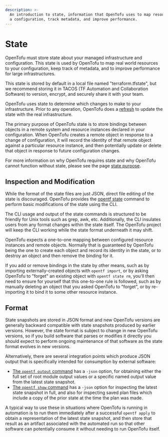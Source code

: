 ```yaml
---
description: >-
  An introduction to state, information that OpenTofu uses to map resources to
  a configuration, track metadata, and improve performance.
---
```


# State

OpenTofu must store state about your managed infrastructure and
configuration. This state is used by OpenTofu to map real world
resources to your configuration, keep track of metadata, and to improve
performance for large infrastructures.

This state is stored by default in a local file named "terraform.tfstate",
but we recommend storing it in TACOS (TF Automation and Collaboration Software)
to version, encrypt, and securely share it with your team.

OpenTofu uses state to determine which changes to make to your
infrastructure. Prior to any operation, OpenTofu does a
[refresh](/docs/cli/commands/refresh) to update the state with the
real infrastructure.

The primary purpose of OpenTofu state is to store bindings between objects in
a remote system and resource instances declared in your configuration.
When OpenTofu creates a remote object in response to a change of configuration,
it will record the identity of that remote object against a particular
resource instance, and then potentially update or delete that object in
response to future configuration changes.

For more information on why OpenTofu requires state and why OpenTofu cannot
function without state, please see the page [state purpose](/docs/language/state/purpose).

## Inspection and Modification

While the format of the state files are just JSON, direct file editing
of the state is discouraged. OpenTofu provides the
[opentf state](/docs/cli/commands/state) command to perform
basic modifications of the state using the CLI.

The CLI usage and output of the state commands is structured to be
friendly for Unix tools such as grep, awk, etc. Additionally, the CLI
insulates users from any format changes within the state itself. The OpenTofu
project will keep the CLI working while the state format underneath it may
shift.

OpenTofu expects a one-to-one mapping between configured resource instances
and remote objects. Normally that is guaranteed by OpenTofu being the one
to create each object and record its identity in the state, or to destroy
an object and then remove the binding for it.

If you add or remove bindings in the state by other means, such as by importing
externally-created objects with `opentf import`, or by asking OpenTofu to
"forget" an existing object with `opentf state rm`, you'll then need to
ensure for yourself that this one-to-one rule is followed, such as by manually
deleting an object that you asked OpenTofu to "forget", or by re-importing it
to bind it to some other resource instance.

## Format

State snapshots are stored in JSON format and new OpenTofu versions are
generally backward compatible with state snapshots produced by earlier versions.
However, the state format is subject to change in new OpenTofu versions, so
if you build software that parses or modifies it directly you should expect
to perform ongoing maintenance of that software as the state format evolves
in new versions.

Alternatively, there are several integration points which produce JSON output
that is specifically intended for consumption by external software:

* [The `opentf output` command](/docs/cli/commands/output)
  has a `-json` option, for obtaining either the full set of root module output
  values or a specific named output value from the latest state snapshot.
* [The `opentf show` command](/docs/cli/commands/show) has a `-json`
  option for inspecting the latest state snapshot in full, and also for
  inspecting saved plan files which include a copy of the prior state at the
  time the plan was made.

A typical way to use these in situations where OpenTofu is running in
automation is to run them immediately after a successful `opentf apply`
to obtain a representation of the latest state snapshot, and then store that
result as an artifact associated with the automated run so that other software
can potentially consume it without needing to run OpenTofu itself.
